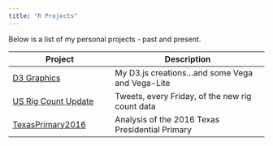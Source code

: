 ```yaml
---
title: "R Projects"
---
```

  
Below is a list of my personal projects - past and present.


Project | Description
--------|------------
[D3 Graphics](https://bl.ocks.org/seasmith) | My D3.js creations...and some Vega and Vega-Lite
[US Rig Count Update](https://twitter.com/lksmth/status/941732791649275904) | Tweets, every Friday, of the new rig count data
[TexasPrimary2016](https://github.com/seasmith/TexasPrimary2016) | Analysis of the 2016 Texas Presidential Primary

